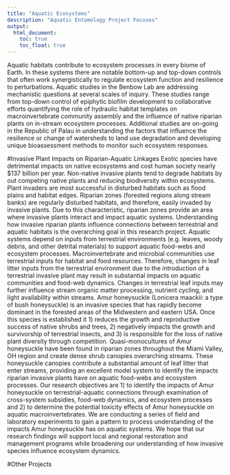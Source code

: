 ```yaml
---
title: "Aquatic Ecosystems"
description: "Aquatic Entomology Project Focuses"
output:
  html_document:
    toc: true
    toc_float: true
---
```


Aquatic habitats contribute to ecosystem processes in every biome of Earth. In these systems there are notable bottom-up and top-down controls that often work synergistically to regulate ecosystem function and resilience to perturbations. Aquatic studies in the Benbow Lab are addressing mechanistic questions at several scales of inquiry. These studies range from top-down control of epiphytic biofilm development to collaborative efforts quantifying the role of hydraulic habitat templates on macroinvertebrate community assembly and the influence of native riparian plants on in-stream ecosystem processes. Additional studies are on-going in the Republic of Palau in understanding the factors that influence the resilience or change of watersheds to land use degradation and developing unique bioassessment methods to monitor such ecosystem responses.

#Invasive Plant Impacts on Riparian-Aquatic Linkages
Exotic species have detrimental impacts on native ecosystems and cost human society nearly $137 billion per year.  Non-native invasive plants tend to degrade habitats by out competing native plants and reducing biodiversity within ecosystems.  Plant invaders are most successful in disturbed habitats such as flood plains and habitat edges.  Riparian zones (forested regions along stream banks) are regularly disturbed habitats, and therefore, easily invaded by invasive plants.  Due to this characteristic, riparian zones provide an area where invasive plants interact and impact aquatic systems.  Understanding how invasive riparian plants influence connections between terrestrial and aquatic habitats is the overarching goal in this research project. Aquatic systems depend on inputs from terrestrial environments (e.g. leaves, woody debris, and other detrital materials) to support aquatic food-webs and ecosystem processes.  Macroinvertebrate and microbial communities use terrestrial inputs for habitat and food resources.  Therefore, changes in leaf litter inputs from the terrestrial environment due to the introduction of a terrestrial invasive plant may result in substantial impacts on aquatic communities and food-web dynamics.  Changes in terrestrial leaf inputs may further influence stream organic matter processing, nutrient cycling, and light availability within streams. Amur honeysuckle (Lonicera maackii: a type of bush honeysuckle) is an invasive species that has rapidly become dominant in the forested areas of the Midwestern and eastern USA.  Once this species is established it 1) reduces the growth and reproductive success of native shrubs and trees, 2) negatively impacts the growth and survivorship of terrestrial insects, and 3) is responsible for the loss of native plant diversity through competition.  Quasi-monocultures of Amur honeysuckle have been found in riparian zones throughout the Miami Valley, OH region and create dense shrub canopies overarching streams.  These honeysuckle canopies contribute a substantial amount of leaf litter that enter streams, providing an excellent model system to identify the impacts riparian invasive plants have on aquatic food-webs and ecosystem processes. Our research objectives are 1) to identify the impacts of Amur honeysuckle on terrestrial-aquatic connections through examination of cross-system subsidies, food-web dynamics, and ecosystem processes and 2) to determine the potential toxicity effects of Amur honeysuckle on aquatic macroinvertebrates.  We are conducting a series of field and laboratory experiments to gain a pattern to process understanding of the impacts Amur honeysuckle has on aquatic systems.  We hope that our research findings will support local and regional restoration and management programs while broadening our understanding of how invasive species influence ecosystem dynamics.

#Other Projects

